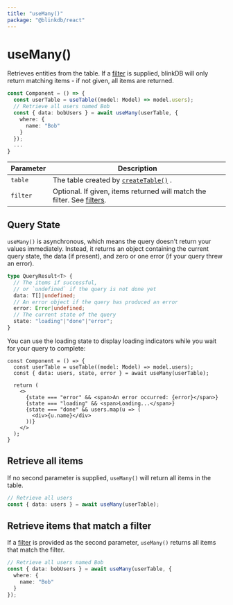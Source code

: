 ```yaml
---
title: "useMany()"
package: "@blinkdb/react"
---
```


# useMany()

Retrieves entities from the table. If a [filter](/docs/filters) is supplied, blinkDB will only
return matching items - if not given, all items are returned.

```ts
const Component = () => {
  const userTable = useTable((model: Model) => model.users);
  // Retrieve all users named Bob
  const { data: bobUsers } = await useMany(userTable, {
    where: {
      name: "Bob"
    }
  });
  ...
}
```

| Parameter | Description                                                                             |
| --------- | --------------------------------------------------------------------------------------- |
| `table`   | The table created by [`createTable()`](createtable) .                                   |
| `filter`  | Optional. If given, items returned will match the filter. See [filters](/docs/filters). |

## Query State

`useMany()` is asynchronous, which means the query doesn't return your values immediately.
Instead, it returns an object containing the current query state, the data (if present), and zero or one error (if your query threw an error).

```ts
type QueryResult<T> {
  // The items if successful,
  // or `undefined` if the query is not done yet
  data: T[]|undefined;
  // An error object if the query has produced an error
  error: Error|undefined;
  // The current state of the query
  state: "loading"|"done"|"error";
}
```

You can use the loading state to display loading indicators while you wait for your query to complete:

```tsx
const Component = () => {
  const userTable = useTable((model: Model) => model.users);
  const { data: users, state, error } = await useMany(userTable);

  return (
    <>
      {state === "error" && <span>An error occurred: {error}</span>}
      {state === "loading" && <span>Loading...</span>}
      {state === "done" && users.map(u => (
        <div>{u.name}</div>
      ))}
    </>
  );
}
```

## Retrieve all items

If no second parameter is supplied, `useMany()` will return all items in the table.

```ts
// Retrieve all users
const { data: users } = await useMany(userTable);
```

## Retrieve items that match a filter

If a [filter](/docs/filters) is provided as the second parameter, `useMany()` returns all items that match the filter.

```ts
// Retrieve all users named Bob
const { data: bobUsers } = await useMany(userTable, {
  where: {
    name: "Bob"
  }
});
```
